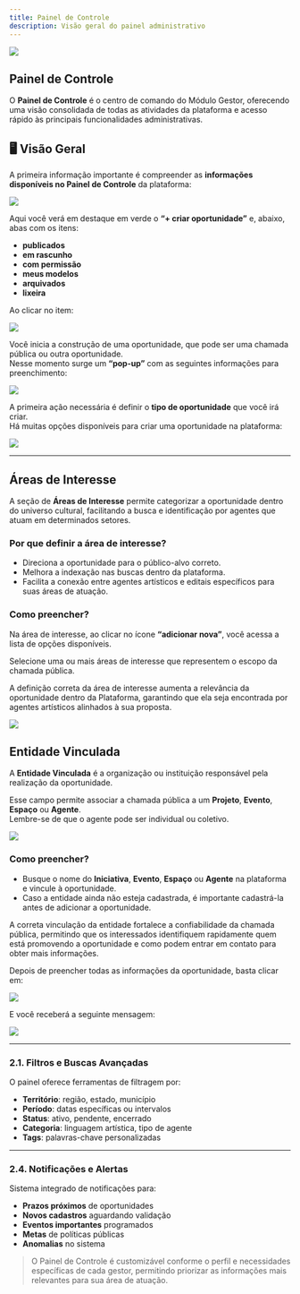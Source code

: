 ```yaml
---
title: Painel de Controle
description: Visão geral do painel administrativo
---
```


![](./img/02_painel/02_painel_icon.jpg)

## Painel de Controle

O **Painel de Controle** é o centro de comando do Módulo Gestor, oferecendo uma visão consolidada de todas as atividades da plataforma e acesso rápido às principais funcionalidades administrativas.

## 🖥️ Visão Geral

A primeira informação importante é compreender as **informações disponíveis no Painel de Controle** da plataforma: 

![](./img/02_painel/02_01/02_01_dashboard.jpg)

Aqui você verá em destaque em verde o **“+ criar oportunidade”** e, abaixo, abas com os itens:

- **publicados**
- **em rascunho**
- **com permissão**
- **meus modelos**
- **arquivados**
- **lixeira**

Ao clicar no item:

![](./img/02_painel/02_01/02_01_criaroportunidade.jpg)


Você inicia a construção de uma oportunidade, que pode ser uma chamada pública ou outra oportunidade.  
Nesse momento surge um **“pop-up”** com as seguintes informações para preenchimento:

![](./img/02_painel/02_01/02_01_popup.jpg)

A primeira ação necessária é definir o **tipo de oportunidade** que você irá criar.  
Há muitas opções disponíveis para criar uma oportunidade na plataforma:

![](./img/02_painel/02_01/02_01_opcoesoportunidades.jpg)

---

## Áreas de Interesse

A seção de **Áreas de Interesse** permite categorizar a oportunidade dentro do universo cultural, facilitando a busca e identificação por agentes que atuam em determinados setores.

### Por que definir a área de interesse?

- Direciona a oportunidade para o público-alvo correto.  
- Melhora a indexação nas buscas dentro da plataforma.  
- Facilita a conexão entre agentes artísticos e editais específicos para suas áreas de atuação.

### Como preencher?

Na área de interesse, ao clicar no ícone **“adicionar nova”**, você acessa a lista de opções disponíveis.

Selecione uma ou mais áreas de interesse que representem o escopo da chamada pública.

A definição correta da área de interesse aumenta a relevância da oportunidade dentro da Plataforma, garantindo que ela seja encontrada por agentes artísticos alinhados à sua proposta.

![](./img/02_painel/02_01/02_01_areasdeinteresse.jpg)


## Entidade Vinculada

A **Entidade Vinculada** é a organização ou instituição responsável pela realização da oportunidade.

Esse campo permite associar a chamada pública a um **Projeto**, **Evento**, **Espaço** ou **Agente**.  
Lembre-se de que o agente pode ser individual ou coletivo.

![](./img/02_painel/02_01/02_01_entidadevinculada.jpg)

### Como preencher?

- Busque o nome do **Iniciativa**, **Evento**, **Espaço** ou **Agente** na plataforma e vincule à oportunidade.  
- Caso a entidade ainda não esteja cadastrada, é importante cadastrá-la antes de adicionar a oportunidade.

A correta vinculação da entidade fortalece a confiabilidade da chamada pública, permitindo que os interessados identifiquem rapidamente quem está promovendo a oportunidade e como podem entrar em contato para obter mais informações.

Depois de preencher todas as informações da oportunidade, basta clicar em:

![](./img/02_painel/02_01/02_01_criar_icon.jpg)

E você receberá a seguinte mensagem:

![](./img/02_painel/02_01/02_01_oportunidade_criada.jpg)


---

### 2.1. Filtros e Buscas Avançadas

O painel oferece ferramentas de filtragem por:

- **Território**: região, estado, município
- **Período**: datas específicas ou intervalos
- **Status**: ativo, pendente, encerrado
- **Categoria**: linguagem artística, tipo de agente
- **Tags**: palavras-chave personalizadas

---

### 2.4. Notificações e Alertas

Sistema integrado de notificações para:

- **Prazos próximos** de oportunidades
- **Novos cadastros** aguardando validação  
- **Eventos importantes** programados
- **Metas** de políticas públicas
- **Anomalias** no sistema

> O Painel de Controle é customizável conforme o perfil e necessidades específicas de cada gestor, permitindo priorizar as informações mais relevantes para sua área de atuação.
